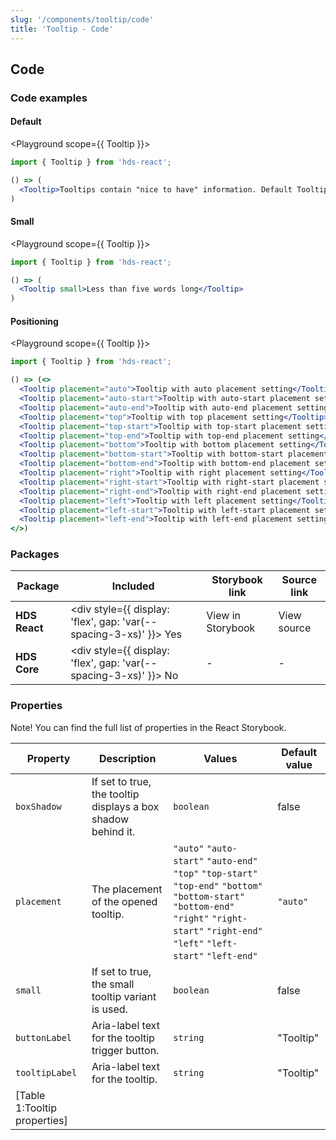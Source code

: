 ```yaml
---
slug: '/components/tooltip/code'
title: 'Tooltip - Code'
---
```




## Code

### Code examples 

#### Default
<Playground scope={{ Tooltip }}>

```jsx
import { Tooltip } from 'hds-react';

() => (
  <Tooltip>Tooltips contain "nice to have" information. Default Tooltip contents should not be longer than two to three sentences. For longer descriptions, provide a link to a separate page.</Tooltip>
)
```

</Playground>

#### Small
<Playground scope={{ Tooltip }}>

```jsx
import { Tooltip } from 'hds-react';

() => (
  <Tooltip small>Less than five words long</Tooltip>
)
```

</Playground>

#### Positioning
<Playground scope={{ Tooltip }}>

```jsx
import { Tooltip } from 'hds-react';

() => (<>
  <Tooltip placement="auto">Tooltip with auto placement setting</Tooltip>
  <Tooltip placement="auto-start">Tooltip with auto-start placement setting</Tooltip>
  <Tooltip placement="auto-end">Tooltip with auto-end placement setting</Tooltip>
  <Tooltip placement="top">Tooltip with top placement setting</Tooltip>
  <Tooltip placement="top-start">Tooltip with top-start placement setting</Tooltip>
  <Tooltip placement="top-end">Tooltip with top-end placement setting</Tooltip>
  <Tooltip placement="bottom">Tooltip with bottom placement setting</Tooltip>
  <Tooltip placement="bottom-start">Tooltip with bottom-start placement setting</Tooltip>
  <Tooltip placement="bottom-end">Tooltip with bottom-end placement setting</Tooltip>
  <Tooltip placement="right">Tooltip with right placement setting</Tooltip>
  <Tooltip placement="right-start">Tooltip with right-start placement setting</Tooltip>
  <Tooltip placement="right-end">Tooltip with right-end placement setting</Tooltip>
  <Tooltip placement="left">Tooltip with left placement setting</Tooltip>
  <Tooltip placement="left-start">Tooltip with left-start placement setting</Tooltip>
  <Tooltip placement="left-end">Tooltip with left-end placement setting</Tooltip>
</>)
```
  
</Playground>

### Packages
| Package           | Included                                                                                        | Storybook link                                                                                                  | Source link                                                                                                                                                  |
| ----------------- | ----------------------------------------------------------------------------------------------- | --------------------------------------------------------------------------------------------------------------- | ------------------------------------------------------------------------------------------------------------------------------------------------------------ |
| **HDS React**     | <div style={{ display: 'flex', gap: 'var(--spacing-3-xs)' }}><IconCheckCircleFill /> Yes </div> | <Link openInNewTab openInNewTabAriaLabel="Opens in a new tab" href="/storybook/react/?path=/story/components-tooltip--default">View in Storybook</Link> | <ExternalLink openInNewTab openInNewTabAriaLabel="Opens in a new tab" href="https://github.com/City-of-Helsinki/helsinki-design-system/tree/master/packages/react/src/components/tooltip">View source</ExternalLink> |
| **HDS Core**      | <div style={{ display: 'flex', gap: 'var(--spacing-3-xs)' }}><IconCrossCircle /> No </div>      | -                                                                                                               | -                                                                                                                                                            |

### Properties
Note! You can find the full list of properties in the <Link openInNewTab openInNewTabAriaLabel="Opens in a new tab" href="/storybook/react/?path=/docs/components-tooltip--default">React Storybook.</Link>

| Property       | Description                                                  | Values                                                                                                                                                                                         | Default value |
| -------------- | ------------------------------------------------------------ | ---------------------------------------------------------------------------------------------------------------------------------------------------------------------------------------------- | ------------- |
| `boxShadow`    | If set to true, the tooltip displays a box shadow behind it. | `boolean`                                                                                                                                                                                      | false         |
| `placement`    | The placement of the opened tooltip.                         | `"auto"` `"auto-start"` `"auto-end"` `"top"` `"top-start"` `"top-end"` `"bottom"` `"bottom-start"` `"bottom-end"` `"right"` `"right-start"` `"right-end"` `"left"` `"left-start"` `"left-end"` | `"auto"`      |
| `small`        | If set to true, the small tooltip variant is used.           | `boolean`                                                                                                                                                                                      | false         |
| `buttonLabel`  | Aria-label text for the tooltip trigger button.              | `string`                                                                                                                                                                                       | "Tooltip"     |
| `tooltipLabel` | Aria-label text for the tooltip.                             | `string`                                                                                                                                                                                       | "Tooltip"     |
[Table 1:Tooltip properties]|

<NativeElementPropsInfo nodeName="div" />
